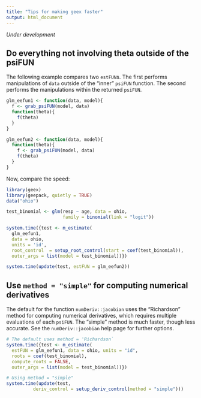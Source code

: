```yaml
---
title: "Tips for making geex faster"
output: html_document
---
```


*Under development*

## Do everything not involving theta outside of the psiFUN

The following example compares two `estFUN`s. The first performs manipulations of `data` outside of the "inner" `psiFUN` function. The second performs the manipulations within the returned `psiFUN`.
```r

glm_eefun1 <- function(data, model){
  f <- grab_psiFUN(model, data)
  function(theta){
    f(theta)
  }
}

glm_eefun2 <- function(data, model){
  function(theta){
    f <- grab_psiFUN(model, data)
    f(theta)
  }
}
```

Now, compare the speed:

```r
library(geex)
library(geepack, quietly = TRUE)
data("ohio")

test_binomial <- glm(resp ~ age, data = ohio,
                     family = binomial(link = "logit"))

system.time({test <- m_estimate(
  glm_eefun1,
  data = ohio,
  units = 'id',
  root_control  = setup_root_control(start = coef(test_binomial)),
  outer_args = list(model = test_binomial))})

system.time(update(test, estFUN = glm_eefun2))
```

## Use `method = "simple"` for computing numerical derivatives

The default for the function `numDeriv::jacobian` uses the "Richardson" method for computing numerical derivatives, which requires multiple evaluations of each `psiFUN`. The "simple" method is much faster, though less accurate. See the `numDeriv::jacobian` help page for further options.

```r
# The default uses method = 'Richardson`
system.time({test <- m_estimate(
  estFUN = glm_eefun1, data = ohio, units = "id",
  roots = coef(test_binomial),
  compute_roots = FALSE,
  outer_args = list(model = test_binomial))})

# Using method = "simple"
system.time(update(test, 
          deriv_control = setup_deriv_control(method = "simple")))
```

